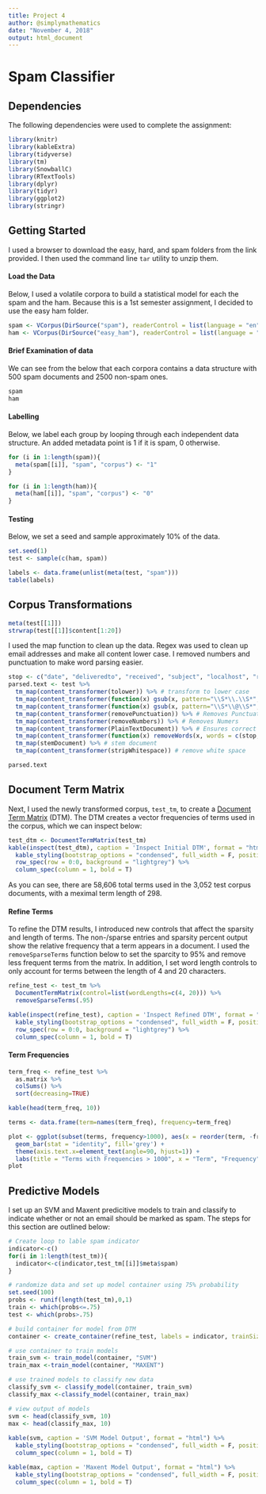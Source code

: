 ```yaml
---
title: Project 4
author: @simplymathematics
date: "November 4, 2018"
output: html_document
---
```


# Spam Classifier 

## Dependencies

The following dependencies were used to complete the assignment:  

```r
library(knitr) 
library(kableExtra)
library(tidyverse)
library(tm)
library(SnowballC) 
library(RTextTools)
library(dplyr)
library(tidyr)
library(ggplot2)
library(stringr)
```

## Getting Started 

I used a browser to download the easy, hard, and spam folders from the link provided. I then used the command line ```tar``` utility to unzip them. 

#### Load the Data

Below, I used a volatile corpora to build a statistical model for each the spam and the ham. Because this is a 1st semester assignment, I decided to use the easy ham folder.

```r
spam <- VCorpus(DirSource("spam"), readerControl = list(language = "en")) 
ham <- VCorpus(DirSource("easy_ham"), readerControl = list(language = "en")) 
```

####  Brief Examination of data
We can see from the below that each corpora contains a data structure with 500 spam documents and 2500 non-spam ones.
```r
spam
ham
```

#### Labelling
Below, we label each group by looping through each independent data structure. An added metadata point is 1 if it is spam, 0 otherwise.
```r
for (i in 1:length(spam)){
  meta(spam[[i]], "spam", "corpus") <- "1"
}

for (i in 1:length(ham)){
  meta(ham[[i]], "spam", "corpus") <- "0"
}

```

#### Testing

Below, we set a seed and sample approximately 10% of the data.

```r
set.seed(1)
test <- sample(c(ham, spam))

labels <- data.frame(unlist(meta(test, "spam"))) 
table(labels)

```

## Corpus Transformations


```r
meta(test[[1]])
strwrap(test[[1]]$content[1:20])
```

I used the map function to clean up the data. Regex was used to clean up email addresses and make all content lower case. I removed numbers and punctuation to make word parsing easier.

```r
stop <- c("date", "deliveredto", "received", "subject", "localhost", "returnpath") 
parsed.text <- test %>% 
  tm_map(content_transformer(tolower)) %>% # transform to lower case 
  tm_map(content_transformer(function(x) gsub(x, pattern="\\S*\\.\\S*", replacement=" "))) %>%  # Maps sentences to content
  tm_map(content_transformer(function(x) gsub(x, pattern="\\S*\\@\\S*", replacement=" "))) %>%  # Maps email addresses
  tm_map(content_transformer(removePunctuation)) %>% # Removes Punctuation
  tm_map(content_transformer(removeNumbers)) %>% # Removes Numers
  tm_map(content_transformer(PlainTextDocument)) %>% # Ensures correct encoding
  tm_map(content_transformer(function(x) removeWords(x, words = c(stop, stopwords("en"))))) %>% #stopwords
  tm_map(stemDocument) %>% # stem document 
  tm_map(content_transformer(stripWhitespace)) # remove white space

parsed.text
```

## Document Term Matrix 

Next, I used the newly transformed corpus, `test_tm`, to create a [Document Term Matrix](https://www.rdocumentation.org/packages/tm/versions/0.7-5/topics/TermDocumentMatrix) (DTM). The DTM creates a vector frequencies of terms used in the corpus, which we can inspect below: 

```r
test_dtm <- DocumentTermMatrix(test_tm) 
kable(inspect(test_dtm), caption = 'Inspect Initial DTM', format = "html") %>%
  kable_styling(bootstrap_options = "condensed", full_width = F, position = "left") %>%
  row_spec(row = 0:0, background = "lightgrey") %>%
  column_spec(column = 1, bold = T)
```

As you can see, there are 58,606 total terms used in the 3,052 test corpus documents, with a meximal term length of 298. 

#### Refine Terms 

To refine the DTM results, I introduced new controls that affect the sparsity and length of terms. The non-/sparse entries and sparsity percent output show the relative frequency that a term appears in a document. I used the `removeSparseTerms` function below to set the sparcity to 95% and remove less frequent terms from the matrix. In addition, I set word length controls to only account for terms between the length of 4 and 20 characters. 

```r
refine_test <- test_tm %>% 
  DocumentTermMatrix(control=list(wordLengths=c(4, 20))) %>% 
  removeSparseTerms(.95)

kable(inspect(refine_test), caption = 'Inspect Refined DTM', format = "html") %>%
  kable_styling(bootstrap_options = "condensed", full_width = F, position = "left") %>%
  row_spec(row = 0:0, background = "lightgrey") %>%
  column_spec(column = 1, bold = T)
```

#### Term Frequencies

```r
term_freq <- refine_test %>% 
  as.matrix %>% 
  colSums() %>% 
  sort(decreasing=TRUE)

kable(head(term_freq, 10)) 

terms <- data.frame(term=names(term_freq), frequency=term_freq)

plot <- ggplot(subset(terms, frequency>1000), aes(x = reorder(term, -frequency), y = frequency)) +
  geom_bar(stat = "identity", fill='grey') +
  theme(axis.text.x=element_text(angle=90, hjust=1)) +
  labs(title = "Terms with Frequencies > 1000", x = "Term", "Frequency")
plot

```

## Predictive Models 

I set up an SVM and Maxent predicitive models to train and classify to indicate whether or not an email should be marked as spam. The steps for this section are outlined below: 

```r
# Create loop to lable spam indicator 
indicator<-c()
for(i in 1:length(test_tm)){
  indicator<-c(indicator,test_tm[[i]]$meta$spam)
}

# randomize data and set up model container using 75% probability 
set.seed(100) 
probs <- runif(length(test_tm),0,1) 
train <- which(probs<=.75) 
test <- which(probs>.75)

# build container for model from DTM 
container <- create_container(refine_test, labels = indicator, trainSize = train, testSize = test, virgin = FALSE)

# use container to train models 
train_svm <- train_model(container, "SVM")
train_max <-train_model(container, "MAXENT")

# use trained models to classify new data
classify_svm <- classify_model(container, train_svm)
classify_max <-classify_model(container, train_max)

# view output of models  
svm <- head(classify_svm, 10)
max <- head(classify_max, 10)
  
kable(svm, caption = 'SVM Model Output', format = "html") %>%
  kable_styling(bootstrap_options = "condensed", full_width = F, position = "left") %>%
  column_spec(column = 1, bold = T)

kable(max, caption = 'Maxent Model Output', format = "html") %>%
  kable_styling(bootstrap_options = "condensed", full_width = F, position = "right") %>%
  column_spec(column = 1, bold = T)
```




